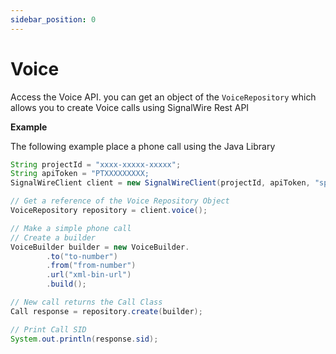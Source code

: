 ```yaml
---
sidebar_position: 0
---
```


# Voice

Access the Voice API. you can get an object of the `VoiceRepository` which allows you to create Voice calls using SignalWire Rest API

**Example**

The following example place a phone call using the Java Library

```java
String projectId = "xxxx-xxxxx-xxxxx";
String apiToken = "PTXXXXXXXXX;
SignalWireClient client = new SignalWireClient(projectId, apiToken, "space-name");

// Get a reference of the Voice Repository Object
VoiceRepository repository = client.voice();

// Make a simple phone call
// Create a builder
VoiceBuilder builder = new VoiceBuilder.
        .to("to-number")
        .from("from-number")
        .url("xml-bin-url")
        .build();

// New call returns the Call Class
Call response = repository.create(builder);

// Print Call SID
System.out.println(response.sid);
```

